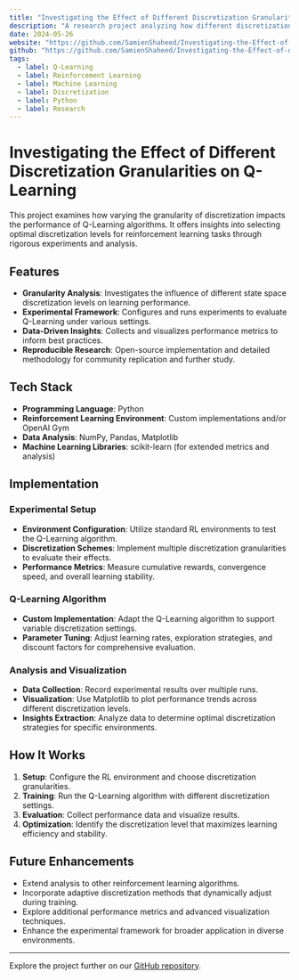 ```yaml
---
title: "Investigating the Effect of Different Discretization Granularities on Q-Learning"
description: "A research project analyzing how different discretization levels impact the performance of Q-Learning in reinforcement learning environments."
date: 2024-05-26
website: "https://github.com/SamienShaheed/Investigating-the-Effect-of-different-discretization-granularities-on-Q-Learning"
github: "https://github.com/SamienShaheed/Investigating-the-Effect-of-different-discretization-granularities-on-Q-Learning"
tags:
  - label: Q-Learning
  - label: Reinforcement Learning
  - label: Machine Learning
  - label: Discretization
  - label: Python
  - label: Research
---
```


# Investigating the Effect of Different Discretization Granularities on Q-Learning

This project examines how varying the granularity of discretization impacts the performance of Q-Learning algorithms. It offers insights into selecting optimal discretization levels for reinforcement learning tasks through rigorous experiments and analysis.

## Features

- **Granularity Analysis**: Investigates the influence of different state space discretization levels on learning performance.
- **Experimental Framework**: Configures and runs experiments to evaluate Q-Learning under various settings.
- **Data-Driven Insights**: Collects and visualizes performance metrics to inform best practices.
- **Reproducible Research**: Open-source implementation and detailed methodology for community replication and further study.

## Tech Stack

- **Programming Language**: Python
- **Reinforcement Learning Environment**: Custom implementations and/or OpenAI Gym
- **Data Analysis**: NumPy, Pandas, Matplotlib
- **Machine Learning Libraries**: scikit-learn (for extended metrics and analysis)

## Implementation

### Experimental Setup

- **Environment Configuration**: Utilize standard RL environments to test the Q-Learning algorithm.
- **Discretization Schemes**: Implement multiple discretization granularities to evaluate their effects.
- **Performance Metrics**: Measure cumulative rewards, convergence speed, and overall learning stability.

### Q-Learning Algorithm

- **Custom Implementation**: Adapt the Q-Learning algorithm to support variable discretization settings.
- **Parameter Tuning**: Adjust learning rates, exploration strategies, and discount factors for comprehensive evaluation.

### Analysis and Visualization

- **Data Collection**: Record experimental results over multiple runs.
- **Visualization**: Use Matplotlib to plot performance trends across different discretization levels.
- **Insights Extraction**: Analyze data to determine optimal discretization strategies for specific environments.

## How It Works

1. **Setup**: Configure the RL environment and choose discretization granularities.
2. **Training**: Run the Q-Learning algorithm with different discretization settings.
3. **Evaluation**: Collect performance data and visualize results.
4. **Optimization**: Identify the discretization level that maximizes learning efficiency and stability.

## Future Enhancements

- Extend analysis to other reinforcement learning algorithms.
- Incorporate adaptive discretization methods that dynamically adjust during training.
- Explore additional performance metrics and advanced visualization techniques.
- Enhance the experimental framework for broader application in diverse environments.

---

Explore the project further on our [GitHub repository](https://github.com/SamienShaheed/Investigating-the-Effect-of-different-discretization-granularities-on-Q-Learning).
